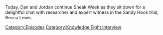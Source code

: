 {{DEFAULTSORT:
    #_EPISODE_0713:Chatting With Becca Lewis
}}{{Episode
    | title           = Chatting With Becca Lewis
    | caption         = Listen to this episode on [https://knowledgefight.libsyn.com/713-chatting-with-becca-lewis Libsyn] [https://open.spotify.com/episode/3UAbrMxceSeMjkDPk9Pjtm Spotify]
    | episodeNumber   = 713
    | length          = 01:25:23
    | airDate         = August 9, 2022
    | episodeType     = [[:Category:Knowledge Fight Interview|Knowledge Fight Interview]]
    | previousEpisode = [[712: The Decompression Session]]
    | nextEpisode     = [[714: Trial Recap, Part 1]]
}}

{{Stub}}

Today, Dan and Jordan continue Sneak Week as they sit down for a delightful chat with researcher and expert witness in the Sandy Hook trial, Becca Lewis.

[[Category:Episodes]]
[[Category:Knowledge Fight Interview]]
